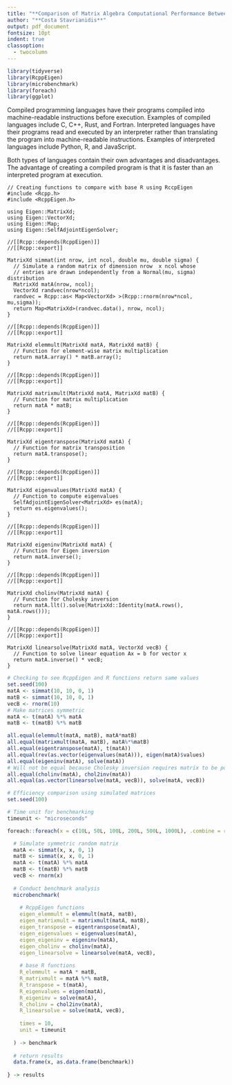 ```yaml
---
title: "**Comparison of Matrix Algebra Computational Performance Between Base R and RcppEigen**"
author: "**Costa Stavrianidis**"
output: pdf_document
fontsize: 10pt
indent: true
classoption:
  - twocolumn
---
```


```r
library(tidyverse)
library(RcppEigen)
library(microbenchmark)
library(foreach)
library(ggplot)
```

\begin{center}
\textbf{\Large Abstract}
\end{center}

\begin{small}
In this study, we compare the performance of various matrix algebra computations across functions in base R and functions created using the RcppEigen package. The goal is to quantify the efficiency differences between the two for computations that complete the same goal. 
\end{small}

\vspace{12pt}

\begin{center}
\textbf{\Large Introduction}
\end{center}
Compiled programming languages have their programs compiled into machine-readable instructions before execution. Examples of compiled languages include C, C++, Rust, and Fortran. Interpreted languages have their programs read and executed by an interpreter rather than translating the program into machine-readable instructions. Examples of interpreted languages include Python, R, and JavaScript.

Both types of languages contain their own advantages and disadvantages. The advantage of creating a compiled program is that it is faster than an interpreted program at execution.

```Rcpp
// Creating functions to compare with base R using RccpEigen
#include <Rcpp.h>
#include <RcppEigen.h>

using Eigen::MatrixXd;
using Eigen::VectorXd;
using Eigen::Map;
using Eigen::SelfAdjointEigenSolver;

//[[Rcpp::depends(RcppEigen)]]
//[[Rcpp::export]]

MatrixXd simmat(int nrow, int ncol, double mu, double sigma) {
  // Simulate a random matrix of dimension nrow  x ncol whose
  // entries are drawn independently from a Normal(mu, sigma) distribution
  MatrixXd matA(nrow, ncol);
  VectorXd randvec(nrow*ncol);
  randvec = Rcpp::as< Map<VectorXd> >(Rcpp::rnorm(nrow*ncol, mu,sigma));
  return Map<MatrixXd>(randvec.data(), nrow, ncol);
}

//[[Rcpp::depends(RcppEigen)]]
//[[Rcpp::export]]

MatrixXd elemmult(MatrixXd matA, MatrixXd matB) {
  // Function for element-wise matrix multiplication
  return matA.array() * matB.array();
}

//[[Rcpp::depends(RcppEigen)]]
//[[Rcpp::export]]

MatrixXd matrixmult(MatrixXd matA, MatrixXd matB) {
  // Function for matrix multiplication
  return matA * matB;
}

//[[Rcpp::depends(RcppEigen)]]
//[[Rcpp::export]]

MatrixXd eigentranspose(MatrixXd matA) {
  // Function for matrix transposition
  return matA.transpose();
}

//[[Rcpp::depends(RcppEigen)]]
//[[Rcpp::export]]

MatrixXd eigenvalues(MatrixXd matA) {
  // Function to compute eigenvalues
  SelfAdjointEigenSolver<MatrixXd> es(matA);
  return es.eigenvalues();
}

//[[Rcpp::depends(RcppEigen)]]
//[[Rcpp::export]]

MatrixXd eigeninv(MatrixXd matA) {
  // Function for Eigen inversion
  return matA.inverse();
}

//[[Rcpp::depends(RcppEigen)]]
//[[Rcpp::export]]

MatrixXd cholinv(MatrixXd matA) {
  // Function for Cholesky inversion
  return matA.llt().solve(MatrixXd::Identity(matA.rows(), matA.rows()));
}

//[[Rcpp::depends(RcppEigen)]]
//[[Rcpp::export]]

MatrixXd linearsolve(MatrixXd matA, VectorXd vecB) {
  // Function to solve linear equation Ax = b for vector x
  return matA.inverse() * vecB;
}
```

```r
# Checking to see RcppEigen and R functions return same values
set.seed(100)
matA <- simmat(10, 10, 0, 1)
matB <- simmat(10, 10, 0, 1)
vecB <- rnorm(10)
# Make matrices symmetric
matA <- t(matA) %*% matA
matB <- t(matB) %*% matB

all.equal(elemmult(matA, matB), matA*matB)
all.equal(matrixmult(matA, matB), matA%*%matB)
all.equal(eigentranspose(matA), t(matA))
all.equal(rev(as.vector(eigenvalues(matA))), eigen(matA)$values)
all.equal(eigeninv(matA), solve(matA))
# Will not be equal because Cholesky inversion requires matrix to be positive definite
all.equal(cholinv(matA), chol2inv(matA))
all.equal(as.vector(linearsolve(matA, vecB)), solve(matA, vecB))
```

```r
# Efficiency comparison using simulated matrices
set.seed(100)

# Time unit for benchmarking
timeunit <- "microseconds"

foreach::foreach(x = c(10L, 50L, 100L, 200L, 500L, 1000L), .combine = rbind) %do% {

  # Simulate symmetric random matrix
  matA <- simmat(x, x, 0, 1)
  matB <- simmat(x, x, 0, 1)
  matA <- t(matA) %*% matA
  matB <- t(matB) %*% matB
  vecB <- rnorm(x)
  
  # Conduct benchmark analysis
  microbenchmark(
    
    # RcppEigen functions
    eigen_elemmult = elemmult(matA, matB),
    eigen_matrixmult = matrixmult(matA, matB),
    eigen_transpose = eigentranspose(matA),
    eigen_eigenvalues = eigenvalues(matA),
    eigen_eigeninv = eigeninv(matA),
    eigen_cholinv = cholinv(matA),
    eigen_linearsolve = linearsolve(matA, vecB),
    
    # base R functions
    R_elemmult = matA * matB,
    R_matrixmult = matA %*% matB,
    R_transpose = t(matA),
    R_eigenvalues = eigen(matA),
    R_eigeninv = solve(matA),
    R_cholinv = chol2inv(matA),
    R_linearsolve = solve(matA, vecB),
    
    times = 10,
    unit = timeunit
    
  ) -> benchmark
  
  # return results
  data.frame(x, as.data.frame(benchmark))
  
} -> results
```
